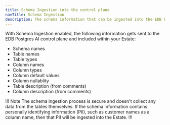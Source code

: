 ```yaml
---
title: Schema Ingestion into the control plane
navTitle: Schema Ingestion
description: The schema information that can be ingested into the EDB Postgres AI control plane and your Estate.
---
```



With Schema Ingestion enabled, the following information gets sent to the EDB Postgres AI control plane and included within your Estate:

* Schema names
* Table names
* Table types
* Column names
* Column types
* Column default values
* Column nullablity
* Table description (from comments)
* Column description (from comments)

!!! Note
The schema ingestion process is secure and doesn't collect any data from the tables themselves. If the schema information contains personally identifying information (PII), such as customer names as a column name, then that PII will be ingested into the Estate.
!!!

